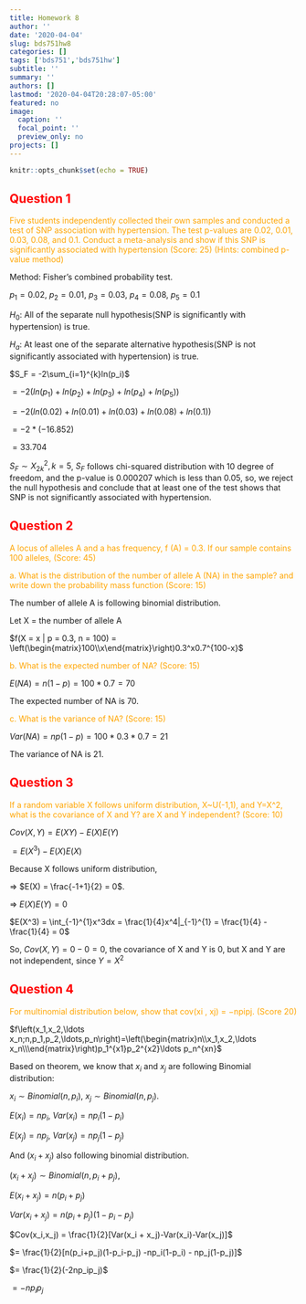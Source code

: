 ```yaml
---
title: Homework 8
author: ''
date: '2020-04-04'
slug: bds751hw8
categories: []
tags: ['bds751','bds751hw']
subtitle: ''
summary: ''
authors: []
lastmod: '2020-04-04T20:28:07-05:00'
featured: no
image:
  caption: ''
  focal_point: ''
  preview_only: no
projects: []
---
```


```r
knitr::opts_chunk$set(echo = TRUE)
```


## <span style="color:red">Question 1</span>

<span style="color:orange">
Five students independently collected their own samples and conducted a test of SNP association with hypertension. The test p-values are 0.02, 0.01, 0.03, 0.08, and 0.1. Conduct a meta-analysis and show if this SNP is significantly associated with hypertension (Score: 25) (Hints: combined p-value method)
</span>

Method: Fisher's combined probability test.  

$p_1 = 0.02$, $p_2 = 0.01$, $p_3 = 0.03$, $p_4 = 0.08$, $p_5 = 0.1$  

$H_0$: All of the separate null hypothesis(SNP is significantly with hypertension) is true.  

$H_a$: At least one of the separate alternative hypothesis(SNP is not significantly associated with hypertension) is true.  

$S_F = -2\sum_{i=1}^{k}ln(p_i)$  

$= -2(ln(p_1) + ln(p_2) + ln(p_3) + ln(p_4) + ln(p_5))$  

$= -2(ln(0.02) + ln(0.01) + ln(0.03) + ln(0.08) + ln(0.1))$  

$= -2 * (-16.852)$  

$= 33.704$  

$S_F \sim X^2_{2k}, k = 5$, $S_F$ follows chi-squared distribution with 10 degree of freedom, and the p-value is 0.000207 which is less than 0.05, so, we reject the null hypothesis and conclude that at least one of the test shows that SNP is not significantly associated with hypertension.   




## <span style="color:red">Question 2</span>

<span style="color:orange">
A locus of alleles A and a has frequency, f (A) = 0.3. If our sample contains 100 alleles, (Score: 45)
</span>



<span style="color:orange">
a.   What is the distribution of the number of allele A (NA) in the sample? and write down the probability mass function (Score: 15)
</span>

The number of allele A is following binomial distribution.  

Let X = the number of allele A  

$f(X = x | p = 0.3, n = 100) = \left(\begin{matrix}100\\x\end{matrix}\right)0.3^x0.7^{100-x}$

<span style="color:orange">
b.	What is the expected number of NA? (Score: 15)
</span>

$E(NA) = n(1-p) = 100 *0.7 = 70$  

The expected number of NA is 70.  


<span style="color:orange">
c.	What is the variance of NA? (Score: 15) 
</span>

$Var(NA) = np(1-p) = 100 * 0.3 * 0.7 = 21$  

The variance of NA is 21.  




## <span style="color:red">Question 3</span>

<span style="color:orange">
If a random variable X follows uniform distribution, X~U(-1,1), and Y=X^2, what is the covariance of X and Y? are X and Y independent? (Score: 10)
</span>

$Cov(X,Y) = E(XY) - E(X)E(Y)$  

$= E(X^3) - E(X)E(X)$  

Because X follows uniform distribution, 

=> $E(X) = \frac{-1+1}{2} = 0$.  

=> $E(X)E(Y) = 0$  

$E(X^3) = \int_{-1}^{1}x^3dx = \frac{1}{4}x^4|_{-1}^{1} = \frac{1}{4} - \frac{1}{4} = 0$  

So, $Cov(X,Y) = 0 - 0 = 0$, the covariance of X and Y is 0, but X and Y are not independent, since $Y = X^2$    



## <span style="color:red">Question 4</span>

<span style="color:orange">
For multinomial distribution below, show that cov(xi , xj) = −npipj. (Score 20)
</span>

$f\left(x_1,x_2,\ldots x_n;n,p_1,p_2,\ldots,p_n\right)=\left(\begin{matrix}n\\x_1,x_2,\ldots x_n\\\end{matrix}\right)p_1^{x1}p_2^{x2}\ldots p_n^{xn}$  

Based  on theorem, we know that $x_i$ and $x_j$ are following Binomial distribution:  

$x_i \sim Binomial(n,p_i)$, $x_j \sim Binomial(n,p_j)$.  

$E(x_i) = np_i$, $Var(x_i) = np_i(1-p_i)$  

$E(x_j) = np_j$, $Var(x_j) = np_j(1-p_j)$  

And $(x_i+x_j)$ also following binomial distribution.  

$(x_i + x_j) \sim Binomial(n, p_i + p_j)$,  

$E(x_i+x_j) = n(p_i+p_j)$  

$Var(x_i+x_j) = n(p_i+p_j)(1-p_i-p_j)$  

$Cov(x_i,x_j) = \frac{1}{2}[Var(x_i + x_j)-Var(x_i)-Var(x_j)]$  

$= \frac{1}{2}[n(p_i+p_j)(1-p_i-p_j) -np_i(1-p_i) - np_j(1-p_j)]$  

$= \frac{1}{2}(-2np_ip_j)$

$= -np_ip_j$
